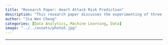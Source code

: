 ```yaml
---
title: "Research Paper: Heart Attack Risk Prediction"
description: "This research paper discusses the experimenting of three machine learning algorithms applied on a dataset from kaggle."
author: "Jia Wen Cheng"
categories: [Data Analytics, Machine Learning, Data]
image: "../../assets/photo5.jpg"
---
```


---
